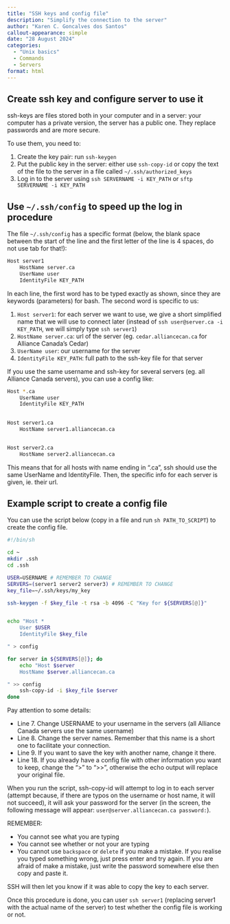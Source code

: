 ```yaml
---
title: "SSH keys and config file"
description: "Simplify the connection to the server"
author: "Karen C. Goncalves dos Santos"
callout-appearance: simple
date: "28 August 2024"
categories:
  - "Unix basics"
  - Commands
  - Servers
format: html
---
```



## Create ssh key and configure server to use it

ssh-keys are files stored both in your computer and in a server: your computer has a private version, the server has a public one. They replace passwords and are more secure. 

To use them, you need to:

1. Create the key pair: run `ssh-keygen`
2. Put the public key in the server: either use `ssh-copy-id` or copy the text of the file to the server in a file called `~/.ssh/authorized_keys`
3. Log in to the server using `ssh SERVERNAME -i KEY_PATH` or `sftp SERVERNAME -i KEY_PATH`

## Use `~/.ssh/config` to speed up the log in procedure

The file `~/.ssh/config` has a specific format (below, the blank space between the start of the line and the first letter of the line is 4 spaces, do not use tab for that!):

```.bash
Host server1
    HostName server.ca
    UserName user
    IdentityFile KEY_PATH
```

In each line, the first word has to be typed exactly as shown, since they are keywords (parameters) for bash. The second word is specific to us:

1. `Host server1`: for each server we want to use, we give a short simplified name that we will use to connect later (instead of `ssh user@server.ca -i KEY_PATH`, we will simply type `ssh server1`)
2. `HostName server.ca`: url of the server (eg. `cedar.alliancecan.ca` for Alliance Canada's Cedar)
3. `UserName user`: our username for the server
4. `IdentityFile KEY_PATH`: full path to the ssh-key file for that server

If you use the same username and ssh-key for several servers (eg. all Alliance Canada servers), you can use a config like:

```.bash
Host *.ca
    UserName user
    IdentityFile KEY_PATH
    

Host server1.ca
    HostName server1.alliancecan.ca


Host server2.ca
    HostName server2.alliancecan.ca
```

This means that for all hosts with name ending in ".ca", ssh should use the same UserName and IdentityFile. Then, the specific info for each server is given, ie. their url.


## Example script to create a config file

You can use the script below (copy in a file and run `sh PATH_TO_SCRIPT`) to create the config file. 

```.bash
#!/bin/sh

cd ~
mkdir .ssh
cd .ssh

USER=USERNAME # REMEMBER TO CHANGE
SERVERS=(server1 server2 server3) # REMEMBER TO CHANGE
key_file=~/.ssh/keys/my_key

ssh-keygen -f $key_file -t rsa -b 4096 -C "Key for ${SERVERS[@]}"


echo "Host *
    User $USER
    IdentityFile $key_file

" > config

for server in ${SERVERS[@]}; do
	echo "Host $server
    HostName $server.alliancecan.ca

" >> config
	ssh-copy-id -i $key_file $server
done
```

Pay attention to some details:

- Line 7. Change USERNAME to your username in the servers (all Alliance Canada servers use the same username)
- Line 8. Change the server names. Remember that this name is a short one to facilitate your connection. 
- Line 9. If you want to save the key with another name, change it there.
- Line 18. If you already have a config file with other information you want to keep, change the ">" to ">>", otherwise the echo output will replace your original file.

When you run the script, ssh-copy-id will attempt to log in to each server (attempt because, if there are typos on the username or host name, it will not succeed), it will ask your password for the server (in the screen, the following message will appear: `user@server.alliancecan.ca password:`). 

:::{.callout-warning}
REMEMBER: 

  - You cannot see what you are typing
  - You cannot see whether or not your are typing
  - You cannot use `backspace` or `delete` if you make a mistake. If you realise you typed something wrong, just press enter and try again. If you are afraid of make a mistake, just write the password somewhere else then copy and paste it.
:::

SSH will then let you know if it was able to copy the key to each server.

Once this procedure is done, you can user `ssh server1` (replacing server1 with the actual name of the server) to test whether the config file is working or not.
